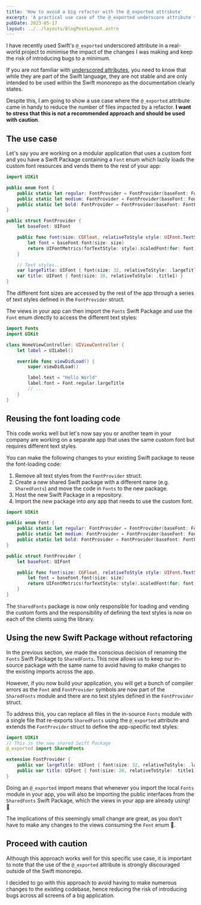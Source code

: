 ```yaml
---
title: 'How to avoid a big refactor with the @_exported attribute'
excerpt: 'A practical use case of the @_exported underscore attribute to avoid a big refactor.'
pubDate: 2023-05-17
layout: ../../layouts/BlogPostLayout.astro
---
```


I have recently used Swift's `@_exported` underscored attribute in a real-world project to minimise the impact of the changes I was making and keep the risk of introducing bugs to a minimum.

If you are not familiar with [underscored attributes](https://github.com/apple/swift/blob/main/docs/ReferenceGuides/UnderscoredAttributes.md), you need to know that while they are part of the Swift language, they are not stable and are only intended to be used within the Swift monorepo as the documentation clearly states.

Despite this, I am going to show a use case where the `@_exported` attribute came in handy to reduce the number of files impacted by a refactor. **I want to stress that this is not a recommended approach and should be used with caution**.

## The use case

Let's say you are working on a modular application that uses a custom font and you have a Swift Package containing a `Font` enum which lazily loads the custom font resources and vends them to the rest of your app:

```swift:Font.swift
import UIKit

public enum Font {
    public static let regular: FontProvider = FontProvider(baseFont: FontFamily.MyAwesomeFont.regular)
    public static let medium: FontProvider = FontProvider(baseFont: FontFamily.MyAwesomeFont.medium)
    public static let bold: FontProvider = FontProvider(baseFont: FontFamily.MyAwesomeFont.bold)
}

public struct FontProvider {
    let baseFont: UIFont

    public func font(size: CGFloat, relativeToStyle style: UIFont.TextStyle) -> UIFont {
        let font = baseFont.font(size: size)
        return UIFontMetrics(forTextStyle: style).scaledFont(for: font)
    }

    // Text styles...
    var largeTitle: UIFont { font(size: 32, relativeToStyle: .largeTitle) }
    var title: UIFont { font(size: 28, relativeToStyle: .title1) }
}
```

The different font sizes are accessed by the rest of the app through a series of text styles defined in the `FontProvider` struct.

The views in your app can then import the `Fonts` Swift Package and use the `Font` enum directly to access the different text styles:

```swift:HomeViewController.swift
import Fonts
import UIKit

class HomeViewController: UIViewController {
    let label = UILabel()

    override func viewDidLoad() {
        super.viewDidLoad()

        label.text = "Hello World"
        label.font = Font.regular.largeTitle
        // ...
    }
}
```

## Reusing the font loading code

This code works well but let's now say you or another team in your company are working on a separate app that uses the same custom font but requires different text styles.

You can make the following changes to your existing Swift package to reuse the font-loading code:

1. Remove all text styles from the `FontProvider` struct.
2. Create a new shared Swift package with a different name (e.g. `SharedFonts`) and move the code in `Fonts` to the new package.
3. Host the new Swift Package in a repository.
4. Import the new package into any app that needs to use the custom font.

```swift:Font.swift
import UIKit

public enum Font {
    public static let regular: FontProvider = FontProvider(baseFont: FontFamily.MyAwesomeFont.regular)
    public static let medium: FontProvider = FontProvider(baseFont: FontFamily.MyAwesomeFont.medium)
    public static let bold: FontProvider = FontProvider(baseFont: FontFamily.MyAwesomeFont.bold)
}

public struct FontProvider {
    let baseFont: UIFont

    public func font(size: CGFloat, relativeToStyle style: UIFont.TextStyle) -> UIFont {
        let font = baseFont.font(size: size)
        return UIFontMetrics(forTextStyle: style).scaledFont(for: font)
    }
}
```

The `SharedFonts` package is now only responsible for loading and vending the custom fonts and the responsibility of defining the text styles is now on each of the clients using the library.

## Using the new Swift Package without refactoring

In the previous section, we made the conscious decision of renaming the `Fonts` Swift Package to `SharedFonts`. This now allows us to keep our in-source package with the same name to avoid having to make changes to the existing imports across the app.

However, if you now build your application, you will get a bunch of compiler errors as the `Font` and `FontProvider` symbols are now part of the `SharedFonts` module and there are no text styles defined in the `FontProvider` struct.

To address this, you can replace all files in the in-source `Fonts` module with a single file that re-exports `SharedFonts` using the `@_exported` attribute and extends the `FontProvider` struct to define the app-specific text styles:

```swift:FontProvider+TextStyles.swift
import UIKit
// This is the new shared Swift Package
@_exported import SharedFonts

extension FontProvider {
    public var largeTitle: UIFont { font(size: 32, relativeToStyle: .largeTitle) }
    public var title: UIFont { font(size: 28, relativeToStyle: .title1) }
}
```

Doing an `@_exported` import means that whenever you import the local `Fonts` module in your app, you will also be importing the public interfaces from the `SharedFonts` Swift Package, which the views in your app are already using! 🎉

The implications of this seemingly small change are great, as you don't have to make any changes to the views consuming the `Font` enum 🎉.

## Proceed with caution

Although this approach works well for this specific use case, it is important to note that the use of the `@_exported` attribute is strongly discouraged outside of the Swift monorepo.

I decided to go with this approach to avoid having to make numerous changes to the existing codebase, hence reducing the risk of introducing bugs across all screens of a big application.
